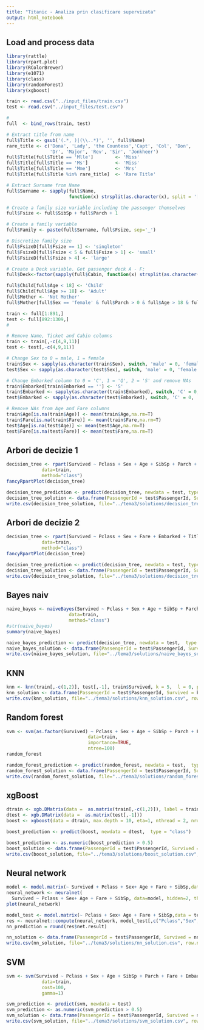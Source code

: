 ```yaml
---
title: "Titanic - Analiza prin clasificare supervizata"
output: html_notebook
---
```


## Load and process data
```r
library(rattle)
library(rpart.plot)
library(RColorBrewer)
library(e1071)
library(class)
library(randomForest)
library(xgboost)

train <- read.csv("../input_files/train.csv")
test <- read.csv("../input_files/test.csv")

#
full  <- bind_rows(train, test)

# Extract title from name
full$Title <- gsub('(.*, )|(\\..*)', '', full$Name)
rare_title <- c('Dona', 'Lady', 'the Countess','Capt', 'Col', 'Don', 
                'Dr', 'Major', 'Rev', 'Sir', 'Jonkheer')
full$Title[full$Title == 'Mlle']        <- 'Miss' 
full$Title[full$Title == 'Ms']          <- 'Miss'
full$Title[full$Title == 'Mme']         <- 'Mrs' 
full$Title[full$Title %in% rare_title]  <- 'Rare Title'

# Extract Surname from Name
full$Surname <- sapply(full$Name,  
                       function(x) strsplit(as.character(x), split = '[,.]')[[1]][1])

# Create a family size variable including the passenger themselves
full$Fsize <- full$SibSp + full$Parch + 1

# Create a family variable 
full$Family <- paste(full$Surname, full$Fsize, sep='_')

# Discretize family size
full$FsizeD[full$Fsize == 1] <- 'singleton'
full$FsizeD[full$Fsize < 5 & full$Fsize > 1] <- 'small'
full$FsizeD[full$Fsize > 4] <- 'large'

# Create a Deck variable. Get passenger deck A - F:
full$Deck<-factor(sapply(full$Cabin, function(x) strsplit(as.character(x), NULL)[[1]][1]))

full$Child[full$Age < 18] <- 'Child'
full$Child[full$Age >= 18] <- 'Adult'
full$Mother <- 'Not Mother'
full$Mother[full$Sex == 'female' & full$Parch > 0 & full$Age > 18 & full$Title != 'Miss'] <- 'Mother'

train <- full[1:891,]
test <- full[892:1309,]
#

# Remove Name, Ticket and Cabin columns
train <- train[,-c(4,9,11)]
test <- test[,-c(4,9,11)]

# Change Sex to 0 = male, 1 = female
train$Sex <- sapply(as.character(train$Sex), switch, 'male' = 0, 'female' = 1)
test$Sex <- sapply(as.character(test$Sex), switch, 'male' = 0, 'female' = 1)

# Change Embarked column to 0 = 'C', 1 = 'Q', 2 = 'S' and remove NAs
train$Embarked[train$Embarked == ''] <- 'S'
train$Embarked <- sapply(as.character(train$Embarked), switch, 'C' = 0, 'Q' = 1, 'S' = 2)
test$Embarked <- sapply(as.character(test$Embarked), switch, 'C' = 0, 'Q' = 1, 'S' = 2)

# Remove NAs from Age and Fare columns
train$Age[is.na(train$Age)] <- mean(train$Age,na.rm=T)
train$Fare[is.na(train$Fare)] <- mean(train$Fare,na.rm=T)
test$Age[is.na(test$Age)] <- mean(test$Age,na.rm=T)
test$Fare[is.na(test$Fare)] <- mean(test$Fare,na.rm=T)
```

## Arbori de decizie 1
```r
decision_tree <- rpart(Survived ~ Pclass + Sex + Age + SibSp + Parch + Fare + Embarked,
             data=train,
             method="class")
fancyRpartPlot(decision_tree)

decision_tree_prediction <- predict(decision_tree, newdata = test, type = "class",  control=rpart.control(minsplit=2, cp=0.005))
decision_tree_solution <- data.frame(PassengerId = test$PassengerId, Survived = decision_tree_prediction)
write.csv(decision_tree_solution, file="../tema3/solutions/decision_tree_solution.csv", row.names = FALSE)
```

## Arbori de decizie 2
```r
decision_tree <- rpart(Survived ~ Pclass + Sex + Fare + Embarked + Title + Child + Mother + Fsize,
             data=train,
             method="class")
fancyRpartPlot(decision_tree)

decision_tree_prediction <- predict(decision_tree, newdata = test, type = "class",  control=rpart.control(minsplit=3, cp=0.05))
decision_tree_solution <- data.frame(PassengerId = test$PassengerId, Survived = decision_tree_prediction)
write.csv(decision_tree_solution, file="../tema3/solutions/decision_tree_solution.csv", row.names = FALSE)
```


## Bayes naiv
```r
naive_bayes <- naiveBayes(Survived ~ Pclass + Sex + Age + SibSp + Parch + Fare + Embarked,
                       data=train,
                       method="class")
#str(naive_bayes)
summary(naive_bayes)

naive_bayes_prediction <- predict(decision_tree, newdata = test,  type = "class")
naive_bayes_solution <- data.frame(PassengerId = test$PassengerId, Survived = naive_bayes_prediction)
write.csv(naive_bayes_solution, file="../tema3/solutions/naive_bayes_solution.csv", row.names = FALSE)
```

## KNN
```r
knn <- knn(train[,-c(1,2)], test[,-1], train$Survived, k = 5,  l = 0, prob = FALSE, use.all = TRUE)
knn_solution <- data.frame(PassengerId = test$PassengerId, Survived = knn)
write.csv(knn_solution, file="../tema3/solutions/knn_solution.csv", row.names = FALSE)
```

## Random forest
```r
svm <- svm(as.factor(Survived) ~ Pclass + Sex + Age + SibSp + Parch + Fare + Embarked,
                              data=train, 
                              importance=TRUE, 
                              ntree=100)
random_forest

random_forest_prediction <- predict(random_forest, newdata = test,  type = "class")
random_forest_solution <- data.frame(PassengerId = test$PassengerId, Survived = random_forest_prediction)
write.csv(random_forest_solution, file="../tema3/solutions/random_forest_solution.csv", row.names = FALSE)
```

## xgBoost
```r
dtrain <- xgb.DMatrix(data =  as.matrix(train[,-c(1,2)]), label = train$Survived)
dtest <- xgb.DMatrix(data =  as.matrix(test[,-1]))
boost <- xgboost(data = dtrain, max.depth = 10, eta=1, nthread = 2, nround = 5, objective = "binary:logistic")

boost_prediction <- predict(boost, newdata = dtest,  type = "class")

boost_prediction <- as.numeric(boost_prediction > 0.5)
boost_solution <- data.frame(PassengerId = test$PassengerId, Survived = boost_prediction)
write.csv(boost_solution, file="../tema3/solutions/boost_solution.csv", row.names = FALSE)
```

## Neural network
```r
model <- model.matrix(~ Survived + Pclass + Sex+ Age + Fare + SibSp,data = train)
neural_network <- neuralnet( 
  Survived ~ Pclass + Sex+ Age + Fare + SibSp, data=model, hidden=2, threshold=0.01, linear.output = F)
plot(neural_network)

model_test <- model.matrix(~ Pclass + Sex+ Age + Fare + SibSp,data = test)
res <- neuralnet::compute(neural_network, model_test[,c("Pclass","Sex","Age", "Fare","SibSp")])
nn_prediction = round(res$net.result)

nn_solution <- data.frame(PassengerId = test$PassengerId, Survived = nn_prediction)
write.csv(nn_solution, file="../tema3/solutions/nn_solution.csv", row.names = FALSE)
```

## SVM
```r
svm <- svm(Survived ~ Pclass + Sex + Age + SibSp + Parch + Fare + Embarked,
             data=train,
             cost=100,
             gamma=1)

svm_prediction <- predict(svm, newdata = test)
svm_prediction <- as.numeric(svm_prediction > 0.5)
svm_solution <- data.frame(PassengerId = test$PassengerId, Survived = svm_prediction)
write.csv(svm_solution, file="../tema3/solutions/svm_solution.csv", row.names = FALSE)
```